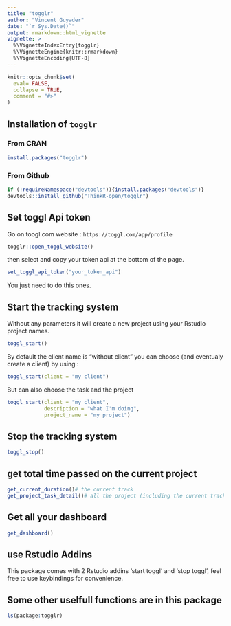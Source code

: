 ```yaml
---
title: "togglr"
author: "Vincent Guyader"
date: "`r Sys.Date()`"
output: rmarkdown::html_vignette
vignette: >
  %\VignetteIndexEntry{togglr}
  %\VignetteEngine{knitr::rmarkdown}
  %\VignetteEncoding{UTF-8}
---
```


```r
knitr::opts_chunk$set(
  eval= FALSE,
  collapse = TRUE,
  comment = "#>"
)
```

## Installation of `togglr`


### From CRAN

```r
install.packages("togglr")
```


### From Github
```R
if (!requireNamespace("devtools")){install.packages("devtools")}
devtools::install_github("ThinkR-open/togglr")
```



## Set toggl Api token

Go on toogl.com website : `https://toggl.com/app/profile` 

```r
togglr::open_toggl_website()
```

then select and copy your token api at the bottom of the page.

```r
set_toggl_api_token("your_token_api")
```
You just need to do this ones.


## Start the tracking system

Without any parameters it will create a new project using your Rstudio project names. 

```r
toggl_start()
```

By default the client name is "without client" you can choose (and eventualy create a client) by using :

```r
toggl_start(client = "my client")
```

But can also choose the task and the project

```r
toggl_start(client = "my client",
            description = "what I'm doing",
            project_name = "my project")
```


## Stop the tracking system

```r
toggl_stop()
```


## get total time passed on the current project

```r
get_current_duration()# the current track
get_project_task_detail()# all the project (including the current track)

```

## Get all your dashboard

```r
get_dashboard()
```


## use Rstudio Addins

This package comes with 2 Rstudio addins 'start toggl' and 'stop toggl', feel free to use keybindings for convenience.


## Some other uselfull functions are in this package

```r
ls(package:togglr)
```

